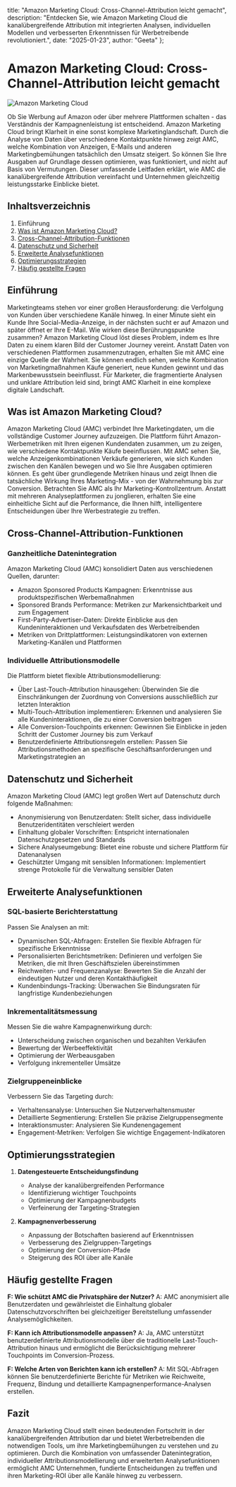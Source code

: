   title: "Amazon Marketing Cloud: Cross-Channel-Attribution leicht gemacht",
  description: "Entdecken Sie, wie Amazon Marketing Cloud die kanalübergreifende Attribution mit integrierten Analysen, individuellen Modellen und verbesserten Erkenntnissen für Werbetreibende revolutioniert.",
  date: "2025-01-23",
  author: "Geeta"
};

# Amazon Marketing Cloud: Cross-Channel-Attribution leicht gemacht

![Amazon Marketing Cloud](/images/blog/amazon-marketing-cloud.jpeg)

Ob Sie Werbung auf Amazon oder über mehrere Plattformen schalten - das Verständnis der Kampagnenleistung ist entscheidend. Amazon Marketing Cloud bringt Klarheit in eine sonst komplexe Marketinglandschaft. Durch die Analyse von Daten über verschiedene Kontaktpunkte hinweg zeigt AMC, welche Kombination von Anzeigen, E-Mails und anderen Marketingbemühungen tatsächlich den Umsatz steigert. So können Sie Ihre Ausgaben auf Grundlage dessen optimieren, was funktioniert, und nicht auf Basis von Vermutungen. Dieser umfassende Leitfaden erklärt, wie AMC die kanalübergreifende Attribution vereinfacht und Unternehmen gleichzeitig leistungsstarke Einblicke bietet.

## Inhaltsverzeichnis

1. Einführung
2. [Was ist Amazon Marketing Cloud?](#was-ist-amazon-marketing-cloud)
3. [Cross-Channel-Attribution-Funktionen](#cross-channel-attribution-funktionen)
4. [Datenschutz und Sicherheit](#datenschutz-und-sicherheit)
5. [Erweiterte Analysefunktionen](#erweiterte-analysefunktionen)
6. [Optimierungsstrategien](#optimierungsstrategien)
7. [Häufig gestellte Fragen](#häufig-gestellte-fragen)

## Einführung

Marketingteams stehen vor einer großen Herausforderung: die Verfolgung von Kunden über verschiedene Kanäle hinweg. In einer Minute sieht ein Kunde Ihre Social-Media-Anzeige, in der nächsten sucht er auf Amazon und später öffnet er Ihre E-Mail. Wie wirken diese Berührungspunkte zusammen? Amazon Marketing Cloud löst dieses Problem, indem es Ihre Daten zu einem klaren Bild der Customer Journey vereint.
Anstatt Daten von verschiedenen Plattformen zusammenzutragen, erhalten Sie mit AMC eine einzige Quelle der Wahrheit. Sie können endlich sehen, welche Kombination von Marketingmaßnahmen Käufe generiert, neue Kunden gewinnt und das Markenbewusstsein beeinflusst. Für Marketer, die fragmentierte Analysen und unklare Attribution leid sind, bringt AMC Klarheit in eine komplexe digitale Landschaft.

## Was ist Amazon Marketing Cloud?

Amazon Marketing Cloud (AMC) verbindet Ihre Marketingdaten, um die vollständige Customer Journey aufzuzeigen. Die Plattform führt Amazon-Werbemetriken mit Ihren eigenen Kundendaten zusammen, um zu zeigen, wie verschiedene Kontaktpunkte Käufe beeinflussen.
Mit AMC sehen Sie, welche Anzeigenkombinationen Verkäufe generieren, wie sich Kunden zwischen den Kanälen bewegen und wo Sie Ihre Ausgaben optimieren können. Es geht über grundlegende Metriken hinaus und zeigt Ihnen die tatsächliche Wirkung Ihres Marketing-Mix - von der Wahrnehmung bis zur Conversion.
Betrachten Sie AMC als Ihr Marketing-Kontrollzentrum. Anstatt mit mehreren Analyseplattformen zu jonglieren, erhalten Sie eine einheitliche Sicht auf die Performance, die Ihnen hilft, intelligentere Entscheidungen über Ihre Werbestrategie zu treffen.

## Cross-Channel-Attribution-Funktionen

### Ganzheitliche Datenintegration
Amazon Marketing Cloud (AMC) konsolidiert Daten aus verschiedenen Quellen, darunter:
   - Amazon Sponsored Products Kampagnen: Erkenntnisse aus produktspezifischen Werbemaßnahmen
   - Sponsored Brands Performance: Metriken zur Markensichtbarkeit und zum Engagement
   - First-Party-Advertiser-Daten: Direkte Einblicke aus den Kundeninteraktionen und Verkaufsdaten des Werbetreibenden
   - Metriken von Drittplattformen: Leistungsindikatoren von externen Marketing-Kanälen und Plattformen

### Individuelle Attributionsmodelle
Die Plattform bietet flexible Attributionsmodellierung:
- Über Last-Touch-Attribution hinausgehen: Überwinden Sie die Einschränkungen der Zuordnung von Conversions ausschließlich zur letzten Interaktion
- Multi-Touch-Attribution implementieren: Erkennen und analysieren Sie alle Kundeninteraktionen, die zu einer Conversion beitragen
- Alle Conversion-Touchpoints erkennen: Gewinnen Sie Einblicke in jeden Schritt der Customer Journey bis zum Verkauf
- Benutzerdefinierte Attributionsregeln erstellen: Passen Sie Attributionsmethoden an spezifische Geschäftsanforderungen und Marketingstrategien an

## Datenschutz und Sicherheit

Amazon Marketing Cloud (AMC) legt großen Wert auf Datenschutz durch folgende Maßnahmen:
   - Anonymisierung von Benutzerdaten: Stellt sicher, dass individuelle Benutzeridentitäten verschleiert werden
   - Einhaltung globaler Vorschriften: Entspricht internationalen Datenschutzgesetzen und Standards
   - Sichere Analyseumgebung: Bietet eine robuste und sichere Plattform für Datenanalysen
   - Geschützter Umgang mit sensiblen Informationen: Implementiert strenge Protokolle für die Verwaltung sensibler Daten

## Erweiterte Analysefunktionen

### SQL-basierte Berichterstattung
Passen Sie Analysen an mit:
   - Dynamischen SQL-Abfragen: Erstellen Sie flexible Abfragen für spezifische Erkenntnisse
   - Personalisierten Berichtsmetriken: Definieren und verfolgen Sie Metriken, die mit Ihren Geschäftszielen übereinstimmen
   - Reichweiten- und Frequenzanalyse: Bewerten Sie die Anzahl der eindeutigen Nutzer und deren Kontakthäufigkeit
   - Kundenbindungs-Tracking: Überwachen Sie Bindungsraten für langfristige Kundenbeziehungen

### Inkrementalitätsmessung
Messen Sie die wahre Kampagnenwirkung durch:
   - Unterscheidung zwischen organischen und bezahlten Verkäufen
   - Bewertung der Werbeeffektivität
   - Optimierung der Werbeausgaben
   - Verfolgung inkrementeller Umsätze

### Zielgruppeneinblicke
Verbessern Sie das Targeting durch:
   - Verhaltensanalyse: Untersuchen Sie Nutzerverhaltensmuster
   - Detaillierte Segmentierung: Erstellen Sie präzise Zielgruppensegmente
   - Interaktionsmuster: Analysieren Sie Kundenengagement
   - Engagement-Metriken: Verfolgen Sie wichtige Engagement-Indikatoren

## Optimierungsstrategien

1. **Datengesteuerte Entscheidungsfindung**
   - Analyse der kanalübergreifenden Performance
   - Identifizierung wichtiger Touchpoints
   - Optimierung der Kampagnenbudgets
   - Verfeinerung der Targeting-Strategien

2. **Kampagnenverbesserung**
   - Anpassung der Botschaften basierend auf Erkenntnissen
   - Verbesserung des Zielgruppen-Targetings
   - Optimierung der Conversion-Pfade
   - Steigerung des ROI über alle Kanäle

## Häufig gestellte Fragen

**F: Wie schützt AMC die Privatsphäre der Nutzer?**
A: AMC anonymisiert alle Benutzerdaten und gewährleistet die Einhaltung globaler Datenschutzvorschriften bei gleichzeitiger Bereitstellung umfassender Analysemöglichkeiten.

**F: Kann ich Attributionsmodelle anpassen?**
A: Ja, AMC unterstützt benutzerdefinierte Attributionsmodelle über die traditionelle Last-Touch-Attribution hinaus und ermöglicht die Berücksichtigung mehrerer Touchpoints im Conversion-Prozess.

**F: Welche Arten von Berichten kann ich erstellen?**
A: Mit SQL-Abfragen können Sie benutzerdefinierte Berichte für Metriken wie Reichweite, Frequenz, Bindung und detaillierte Kampagnenperformance-Analysen erstellen.

## Fazit

Amazon Marketing Cloud stellt einen bedeutenden Fortschritt in der kanalübergreifenden Attribution dar und bietet Werbetreibenden die notwendigen Tools, um ihre Marketingbemühungen zu verstehen und zu optimieren. Durch die Kombination von umfassender Datenintegration, individueller Attributionsmodellierung und erweiterten Analysefunktionen ermöglicht AMC Unternehmen, fundierte Entscheidungen zu treffen und ihren Marketing-ROI über alle Kanäle hinweg zu verbessern.